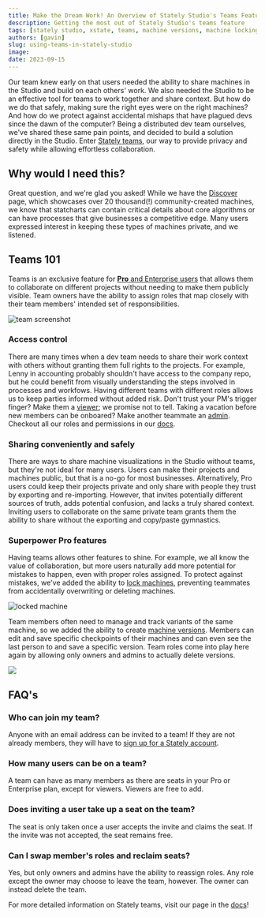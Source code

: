 ```yaml
---
title: Make the Dream Work! An Overview of Stately Studio's Teams Feature
description: Getting the most out of Stately Studio's teams feature
tags: [stately studio, xstate, teams, machine versions, machine locking]
authors: [gavin]
slug: using-teams-in-stately-studio
image:
date: 2023-09-15
---
```


Our team knew early on that users needed the ability to share machines in the Studio and build on each others' work. 
We also needed the Studio to be an effective tool for teams to work together and share context. 
But how do we do that safely, making sure the right eyes were on the right machines? 
And how do we protect against accidental mishaps that have plagued devs since the dawn of the computer? 
Being a distributed dev team ourselves, we've shared these same pain points, and decided to build a solution directly in the Studio. 
Enter [Stately teams](https://stately.ai/docs/teams), our way to provide privacy and safety while allowing effortless collaboration.

## Why would I need this?
Great question, and we're glad you asked! 
While we have the [Discover](https://stately.ai/registry/discover) page, which showcases over 20 thousand(!) community-created machines, we know that statcharts can contain critical details about core algorithms or can have processes that give businesses a competitive edge. 
Many users expressed interest in keeping these types of machines private, and we listened. 


## Teams 101

Teams is an exclusive feature for [**Pro** and Enterprise users](https://stately.ai/pricing) that allows them to collaborate on different projects without needing to make them publicly visible. Team owners have the ability to assign roles that map closely with their team members' intended set of responsibilities.

![team screenshot](./teamVNext.png)

### Access control
There are many times when a dev team needs to share their work context with others without granting them full rights to the projects. 
For example, Lenny in accounting probably shouldn't have access to the company repo, but he could benefit from visually understanding the steps involved in processes and workfows.
Having different teams with different roles allows us to keep parties informed without added risk. 
Don't trust your PM's trigger finger? Make them a [viewer](https://stately.ai/docs/teams#viewer-role); we promise not to tell. 
Taking a vacation before new members can be onboared? 
Make another teammate an [admin](https://stately.ai/docs/teams#admin-role). 
Checkout all our roles and permissions in our [docs](https://stately.ai/docs/teams#team-roles). 

### Sharing conveniently and safely
There are ways to share machine visualizations in the Studio without teams, but they're not ideal for many users.
Users can make their projects and machines public, but that is a no-go for most businesses.
Alternatively, Pro users could keep their projects private and only share with people they trust by exporting and re-importing. However, that invites potentially different sources of truth, adds potential confusion, and lacks a truly shared context.
Inviting users to collaborate on the same private team grants them the ability to share without the exporting and copy/paste gymnastics. 

### Superpower Pro features
Having teams allows other features to shine. For example, we all know the value of collaboration, but more users naturally add more potential for mistakes to happen, even with proper roles assigned. To protect against mistakes, we've added the ability to [lock machines](https://stately.ai/docs/lock-machines), preventing teammates from accidentally overwriting or deleting machines.

![locked machine](./lockedScreenshot.png)


Team members often need to manage and track variants of the same machine, so we added the ability to create [machine versions](https://stately.ai/docs/versions). Members can edit and save specific checkpoints of their machines and can even see the last person to and save a specific version. Team roles come into play here again by allowing only owners and admins to actually delete versions.

![](./versionScreenshot.png)


## FAQ's 

### Who can join my team?
Anyone with an email address can be invited to a team!
If they are not already members, they will have to [sign up for a Stately account](https://stately.ai/registry/login?).

### How many users can be on a team? 
A team can have as many members as there are seats in your Pro or Enterprise plan, except for viewers. 
Viewers are free to add. 

### Does inviting a user take up a seat on the team?
The seat is only taken once a user accepts the invite and claims the seat. 
If the invite was not accepted, the seat remains free. 


### Can I swap member's roles and reclaim seats?
Yes, but only owners and admins have the ability to reassign roles. 
Any role except the owner may choose to leave the team, however. 
The owner can instead delete the team. 


For more detailed information on Stately teams, visit our page in the [docs](https://stately.ai/docs/teams#teams-members-and-pro-plan-seats)!